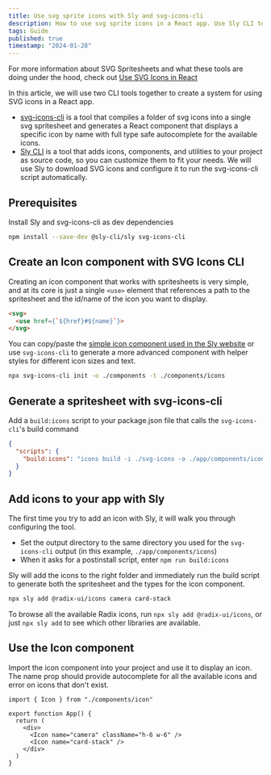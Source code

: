 ```yaml
---
title: Use svg sprite icons with Sly and svg-icons-cli
description: How to use svg sprite icons in a React app. Use Sly CLI to download icons from the command line. Use svg-icons-cli to build the icons into a type-safe spritesheet.
tags: Guide
published: true
timestamp: "2024-01-28"
---
```


For more information about SVG Spritesheets and what these tools are doing under the hood, check out [Use SVG Icons in React](/content/svg-icons)

In this article, we will use two CLI tools together to create a system for using SVG icons in a React app.

- [svg-icons-cli](https://github.com/alexanderson1993/svg-icons-cli) is a tool that compiles a folder of svg icons into a single svg spritesheet and generates a React component that displays a specific icon by name with full type safe autocomplete for the available icons.
- [Sly CLI](https://sly-cli.fly.dev/) is a tool that adds icons, components, and utilities to your project as source code, so you can customize them to fit your needs. We will use Sly to download SVG icons and configure it to run the svg-icons-cli script automatically.

## Prerequisites

Install Sly and svg-icons-cli as dev dependencies

```bash
npm install --save-dev @sly-cli/sly svg-icons-cli
```

## Create an Icon component with SVG Icons CLI

Creating an icon component that works with spritesheets is very simple, and at its core is just a single `<use>` element that references a path to the spritesheet and the id/name of the icon you want to display.

```html
<svg>
  <use href={`${href}#${name}`}>
</svg>
```

You can copy/paste the [simple icon component used in the Sly website](https://github.com/jacobparis-insiders/sly/blob/main/site/app/components/icon.tsx) or use `svg-icons-cli` to generate a more advanced component with helper styles for different icon sizes and text.

```bash
npx svg-icons-cli init -o ./components -t ./components/icons
```

## Generate a spritesheet with svg-icons-cli

Add a `build:icons` script to your package.json file that calls the `svg-icons-cli`'s build command

```json
{
  "scripts": {
    "build:icons": "icons build -i ./svg-icons -o ./app/components/icons"
  }
}
```

## Add icons to your app with Sly

The first time you try to add an icon with Sly, it will walk you through configuring the tool.

- Set the output directory to the same directory you used for the `svg-icons-cli` output (in this example, `./app/components/icons`)
- When it asks for a postinstall script, enter `npm run build:icons`

Sly will add the icons to the right folder and immediately run the build script to generate both the spritesheet and the types for the icon component.

```bash
npx sly add @radix-ui/icons camera card-stack
```

To browse all the available Radix icons, run `npx sly add @radix-ui/icons`, or just `npx sly add` to see which other libraries are available.

## Use the Icon component

Import the icon component into your project and use it to display an icon. The name prop should provide autocomplete for all the available icons and error on icons that don't exist.

```tsx
import { Icon } from "./components/icon"

export function App() {
  return (
    <div>
      <Icon name="camera" className="h-6 w-6" />
      <Icon name="card-stack" />
    </div>
  )
}
```
